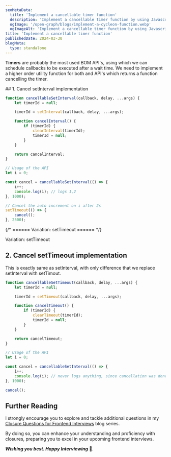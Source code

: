 ```yaml
---
seoMetaData:
  title: 'Implement a cancellable timer function'
  description: 'Implement a cancellable timer function by using Javascript closures.'
  ogImage: '/open-graph/blogs/implement-a-cycleon-function.webp'
  ogImageAlt: 'Implement a cancellable timer function by using Javascript closures.'
title: 'Implement a cancellable timer function'
publishedDate: 2024-03-30
blogMeta:
  type: standalone
---
```


**Timers** are probably the most used BOM API's, using which we can schedule callbacks to be executed after a wait time.
We need to implement a higher order utility function for both <InlineCode code="setTimeout"/> and <InlineCode code="setInterval"/> API's which returns a <InlineCode code="cancel"/> function cancelling the timer.

<section>
## 1. Cancel setInterval implementation

```js
function cancellableSetInterval(callback, delay, ...args) {
	let timerId = null;

	timerId = setInterval(callback, delay, ...args);

	function cancelInterval() {
		if (timerId) {
			clearInterval(timerId);
			timerId = null;
		}
	}

	return cancelInterval;
}

// Usage of the API
let i = 0;

const cancel = cancellableSetInterval(() => {
	i++;
	console.log(i); // logs 1,2
}, 1000);

// Cancel the auto increment on i after 2s
setTimeout(() => {
	cancel();
}, 2500);
```

</section>

{/* ====== Variation: setTimeout ====== */}

<section>
<SubHeading>Variation: setTimeout</SubHeading>

## 2. Cancel setTimeout implementation

This is exactly same as setInterval, with only difference that we replace setInterval with setTimout.

```js
function cancellableSetTimeout(callback, delay, ...args) {
	let timerId = null;

	timerId = setTimeout(callback, delay, ...args);

	function cancelTimeout() {
		if (timerId) {
			clearTimeout(timerId);
			timerId = null;
		}
	}

	return cancelTimeout;
}

// Usage of the API
let i = 0;

const cancel = cancellableSetInterval(() => {
	i++;
	console.log(i); // never logs anything, since cancellation was done before 1s
}, 1000);

cancel();
```

</section>

## Further Reading

I strongly encourage you to explore and tackle additional questions in my [Closure Questions for Frontend Interviews](/blog/closure-questions-for-frontend-interviews/ 'Find more question on closures in the closure questions for frontend Interviews blog series') blog series.

By doing so, you can enhance your understanding and proficiency with closures, preparing you to excel in your upcoming frontend interviews.

**_Wishing you best. Happy Interviewing_** 🫡.
